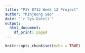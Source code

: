 ```yaml
---
title: "PSY 8712 Week 12 Project"
author: "Minjeong Seo"
date: "`r Sys.Date()`"
output: 
  html_document:
    df_print: paged
---
```



```r
knitr::opts_chunk$set(echo = TRUE)
```

